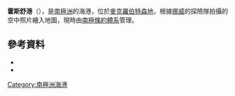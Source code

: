 {{coord|67|36|S|62|52|E|source:GNIS|display=title}}

'''霍斯舒港'''（{{lang-nn|Horseshoe Harbour}}），是[[南極洲|南極洲]]的海港，位於[[麥克羅伯特森地|麥克羅伯特森地]]，根據[[挪威|挪威]]的探險隊拍攝的空中照片繪入地圖，現時由[[南極條約體系|南極條約體系]]管理。

==參考資料==
*{{cite gnis | type = antarid | id = 7024| name = Horseshoe Harbor | accessdate = 2012-06-27}}
*{{usgs-gazetteer|id=7024|name=Horseshoe Harbor}}

{{Antarctica-geo-stub}}
[[Category:南極洲海港|Category:南極洲海港]]